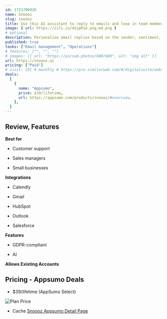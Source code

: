 ```yaml
---
id: 1721706926
name: Snoooz
slug: snoooz
title: Use this AI assistant to reply to emails and loop in team members while you’re out-of-office
image: { url: https://iili.io/dojpR1e.png.md.png }
# optional
description: Personalize email replies based on the sender, sentiment, language, urgency, or context. Automatically copy team members on critical opportunities or escalations
published: true
tasks: ["Email management", "Operations"]
# features: ["", "", ""]
# images: [{ url: "https://picsum.photos/600/600", alt: "img alt" }]
url: https://snoooz.ai
pricing: ["Paid"]
# visit: [0] # monthly # https://pro.similarweb.com/#/digitalsuite/websiteanalysis/home
deals:
  [
    {
      name: "Appsumo",
      price: $39/lifetime,
      url: https://appsumo.com/products/snoooz/#overview,
    },
  ]
---
```


## Review, Features

**Best for**

- Customer support

- Sales managers

- Small businesses

**Integrations**

- Calendly

- Gmail

- HubSpot

- Outlook

- Salesforce

**Features**

- GDPR-compliant

- AI

**Allows Existing Accounts**

## Pricing - Appsumo Deals

- $39/lifetime (AppSumo Select)

<Img src="https://iili.io/dolUpRt.png" alt="Plan Price" />

- Cache [Snoooz Appsumo Detail Page](https://iili.io/do8u6Cv.png)

